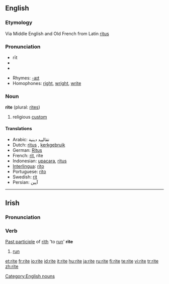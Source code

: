 ==English==

===Etymology===
Via Middle English and Old French from Latin [[ritus]]

===Pronunciation===
* rīt
* {{IPA|/ɹaɪt/}}
*{{audio|en-us-rite.ogg|Audio (US)}}

* Rhymes: [[Rhymes:English:-aɪt|-aɪt]]
* Homophones: [[right]], [[wright]], [[write]]

===Noun===
'''rite''' (plural: [[rites]])

# religious [[custom]]

====Translations====
*Arabic: تقالييد دينية
*Dutch: [[ritus]] {{f}}, [[kerkgebruik]] {{n}}
*German: [[Ritus]] {{m}}
*French: [[rit]], rite {{m}}
*Indonesian: [[upacara]], [[ritus]]
*[[Interlingua]]: [[rito]]
*Portuguese: [[rito]] {{m}}
*Swedish: [[rit]] {{c}}
*Persian: آیین

[[Category:English nouns]]

----

==Irish==

===Pronunciation===
{{IPA|[ˈritʲə]}}

===Verb===
[[Past participle]] of [[rith]] 'to [[run]]'
'''rite'''

# [[run]]

[[et:rite]]
[[fr:rite]]
[[io:rite]]
[[id:rite]]
[[it:rite]]
[[hu:rite]]
[[ja:rite]]
[[ru:rite]]
[[fi:rite]]
[[te:rite]]
[[vi:rite]]
[[tr:rite]]
[[zh:rite]]